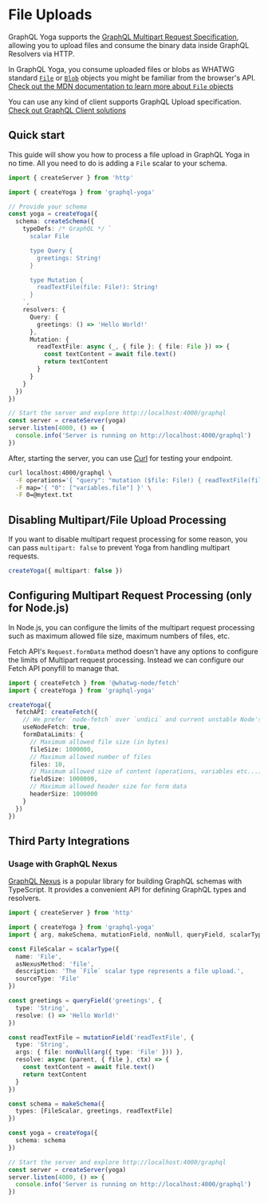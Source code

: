 # File Uploads

GraphQL Yoga supports the
[GraphQL Multipart Request Specification](https://github.com/jaydenseric/graphql-multipart-request-spec),
allowing you to upload files and consume the binary data inside GraphQL Resolvers via HTTP.

In GraphQL Yoga, you consume uploaded files or blobs as WHATWG standard
[`File`](https://developer.mozilla.org/en-US/docs/Web/API/File) or
[`Blob`](https://developer.mozilla.org/en-US/docs/Web/API/Blob) objects you might be familiar from
the browser's API.
[Check out the MDN documentation to learn more about `File` objects](https://developer.mozilla.org/en-US/docs/Web/API/File)

You can use any kind of client supports GraphQL Upload specification.
[Check out GraphQL Client solutions](https://github.com/jaydenseric/graphql-multipart-request-spec#client)

## Quick start

This guide will show you how to process a file upload in GraphQL Yoga in no time. All you need to do
is adding a `File` scalar to your schema.

```ts filename="file-upload-example.ts" {8, 15, 23-26}
import { createServer } from 'http'

import { createYoga } from 'graphql-yoga'

// Provide your schema
const yoga = createYoga({
  schema: createSchema({
    typeDefs: /* GraphQL */ `
      scalar File

      type Query {
        greetings: String!
      }

      type Mutation {
        readTextFile(file: File!): String!
      }
    `,
    resolvers: {
      Query: {
        greetings: () => 'Hello World!'
      },
      Mutation: {
        readTextFile: async (_, { file }: { file: File }) => {
          const textContent = await file.text()
          return textContent
        }
      }
    }
  })
})

// Start the server and explore http://localhost:4000/graphql
const server = createServer(yoga)
server.listen(4000, () => {
  console.info('Server is running on http://localhost:4000/graphql')
})
```

After, starting the server, you can use [Curl](https://curl.se/) for testing your endpoint.

```bash filename="Terminal"
curl localhost:4000/graphql \
  -F operations='{ "query": "mutation ($file: File!) { readTextFile(file: $file) }", "variables": { "file": null } }' \
  -F map='{ "0": ["variables.file"] }' \
  -F 0=@mytext.txt
```

## Disabling Multipart/File Upload Processing

If you want to disable multipart request processing for some reason, you can pass `multipart: false`
to prevent Yoga from handling multipart requests.

```ts
createYoga({ multipart: false })
```

## Configuring Multipart Request Processing (only for Node.js)

In Node.js, you can configure the limits of the multipart request processing such as maximum allowed
file size, maximum numbers of files, etc.

Fetch API's `Request.formData` method doesn't have any options to configure the limits of Multipart
request processing. Instead we can configure our Fetch API ponyfill to manage that.

```ts
import { createFetch } from '@whatwg-node/fetch'
import { createYoga } from 'graphql-yoga'

createYoga({
  fetchAPI: createFetch({
    // We prefer `node-fetch` over `undici` and current unstable Node's implementation
    useNodeFetch: true,
    formDataLimits: {
      // Maximum allowed file size (in bytes)
      fileSize: 1000000,
      // Maximum allowed number of files
      files: 10,
      // Maximum allowed size of content (operations, variables etc...)
      fieldSize: 1000000,
      // Maximum allowed header size for form data
      headerSize: 1000000
    }
  })
})
```

## Third Party Integrations

### Usage with GraphQL Nexus

[GraphQL Nexus](https://nexusjs.org/) is a popular library for building GraphQL schemas with
TypeScript. It provides a convenient API for defining GraphQL types and resolvers.

```ts filename="nexus-file-upload-example.ts"
import { createServer } from 'http'

import { createYoga } from 'graphql-yoga'
import { arg, makeSchema, mutationField, nonNull, queryField, scalarType } from 'nexus'

const FileScalar = scalarType({
  name: 'File',
  asNexusMethod: 'file',
  description: 'The `File` scalar type represents a file upload.',
  sourceType: 'File'
})

const greetings = queryField('greetings', {
  type: 'String',
  resolve: () => 'Hello World!'
})

const readTextFile = mutationField('readTextFile', {
  type: 'String',
  args: { file: nonNull(arg({ type: 'File' })) },
  resolve: async (parent, { file }, ctx) => {
    const textContent = await file.text()
    return textContent
  }
})

const schema = makeSchema({
  types: [FileScalar, greetings, readTextFile]
})

const yoga = createYoga({
  schema: schema
})

// Start the server and explore http://localhost:4000/graphql
const server = createServer(yoga)
server.listen(4000, () => {
  console.info('Server is running on http://localhost:4000/graphql')
})
```
